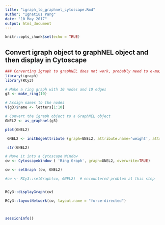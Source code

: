 ```yaml
---
title: "igraph_to_graphnel_cytoscape.Rmd"
author: "Ignatius Pang"
date: "10 May 2017"
output: html_document
---
```


```r
knitr::opts_chunk$set(echo = TRUE)
```

## Convert igraph object to graphNEL object and then display in Cytoscape


```r

### Converting igraph to graphNEL does not work, probably need to e-mail igraph author, RCy3 author to find out why
library(igraph)
library(RCy3)

# Make a ring graph with 10 nodes and 10 edges
g3 <- make_ring(10)

# Assign names to the nodes
V(g3)$name <- letters[1:10]

# Convert the igraph object to a GraphNEL object
GNEL2 <- as_graphnel(g3)

plot(GNEL2)

 GNEL2 <- initEdgeAttribute (graph=GNEL2, attribute.name='weight', attribute.type='numeric', default.value=0)

 str(GNEL2)

# Move it into a Cytoscape Window
cw <- CytoscapeWindow ( 'Ring Graph', graph=GNEL2, overwrite=TRUE)

cw <- setGraph (cw, GNEL2)

#cw <- RCy3::setGraph(cw, GNEL2)  # encountered problem at this step 


RCy3::displayGraph(cw)

RCy3::layoutNetwork(cw, layout.name = "force-directed")



sessionInfo()



```
